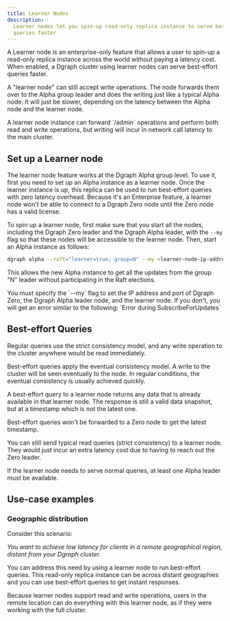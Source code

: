 ```yaml
---
title: Learner Nodes
description:
  Learner nodes let you spin-up read-only replica instance to serve best-effort
  queries faster
---
```


A Learner node is an enterprise-only feature that allows a user to spin-up a
read-only replica instance across the world without paying a latency cost. When
enabled, a Dgraph cluster using learner nodes can serve best-effort queries
faster.

A "learner node" can still accept write operations. The node forwards them over
to the Alpha group leader and does the writing just like a typical Alpha node.
It will just be slower, depending on the latency between the Alpha node and the
learner node.

<Note>
  A learner node instance can forward `/admin` operations and perform both read
  and write operations, but writing will incur in network call latency to the
  main cluster.
</Note>

## Set up a Learner node

The learner node feature works at the Dgraph Alpha group level. To use it, first
you need to set up an Alpha instance as a learner node. Once the learner
instance is up, this replica can be used to run best-effort queries with zero
latency overhead. Because it's an Enterprise feature, a learner node won't be
able to connect to a Dgraph Zero node until the Zero node has a valid license.

To spin up a learner node, first make sure that you start all the nodes,
including the Dgraph Zero leader and the Dgraph Alpha leader, with the `--my`
flag so that these nodes will be accessible to the learner node. Then, start an
Alpha instance as follows:

```sh
dgraph alpha --raft="learner=true; group=N" --my <learner-node-ip-address>:5080
```

This allows the new Alpha instance to get all the updates from the group "N"
leader without participating in the Raft elections.

<Note>
  You must specify the `--my` flag to set the IP address and port of Dgraph
  Zero, the Dgraph Alpha leader node, and the learner node. If you don't, you
  will get an error similar to the following: `Error during SubscribeForUpdates`
</Note>

## Best-effort Queries

Regular queries use the strict consistency model, and any write operation to the
cluster anywhere would be read immediately.

Best-effort queries apply the eventual consistency model. A write to the cluster
will be seen eventually to the node. In regular conditions, the eventual
consistency is usually achieved quickly.

A best-effort query to a learner node returns any data that is already available
in that learner node. The response is still a valid data snapshot, but at a
timestamp which is not the latest one.

<Note>
  Best-effort queries won't be forwarded to a Zero node to get the latest
  timestamp.
</Note>

You can still send typical read queries (strict consistency) to a learner node.
They would just incur an extra latency cost due to having to reach out the Zero
leader.

<Note>
  If the learner node needs to serve normal queries, at least one Alpha leader
  must be available.
</Note>

## Use-case examples

### Geographic distribution

Consider this scenario:

_You want to achieve low latency for clients in a remote geographical region,
distant from your Dgraph cluster._

You can address this need by using a learner node to run best-effort queries.
This read-only replica instance can be across distant geographies and you can
use best-effort queries to get instant responses.

Because learner nodes support read and write operations, users in the remote
location can do everything with this learner node, as if they were working with
the full cluster.

